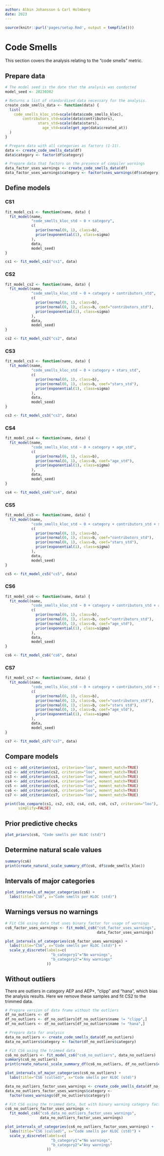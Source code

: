 ```yaml
---
author: Albin Johansson & Carl Holmberg
date: 2023
---
```


```r
source(knitr::purl('pages/setup.Rmd', output = tempfile()))
```

# Code Smells

This section covers the analysis relating to the "code smells" metric.

## Prepare data

```r
# The model seed is the date that the analysis was conducted
model_seed <- 20230302

# Returns a list of standardized data necessary for the analysis.
create_code_smells_data <- function(data) {
  list(
    code_smells_kloc_std=scale(data$code_smells_kloc),
        contributors_std=scale(data$contributors),
               stars_std=scale(data$stars),
                 age_std=scale(get_age(data$created_at))
  )
}

# Prepare data with all categories as factors (1-11).
data <- create_code_smells_data(df)
data$category <- factor(df$category)

# Prepare data that factors on the presence of compiler warnings
data_factor_uses_warnings <- create_code_smells_data(df)
data_factor_uses_warnings$category <- factor(uses_warnings(df$category))
```

## Define models

### CS1

```r
fit_model_cs1 <- function(name, data) {
  fit_model(name,
            "code_smells_kloc_std ~ 0 + category",
            c(
              prior(normal(0, 1), class=b),
              prior(exponential(1), class=sigma)
            ),
            data,
            model_seed)
}

cs1 <- fit_model_cs1("cs1", data)
```

### CS2

```r
fit_model_cs2 <- function(name, data) {
  fit_model(name,
            "code_smells_kloc_std ~ 0 + category + contributors_std",
            c(
              prior(normal(0, 1), class=b),
              prior(normal(0, 1), class=b, coef="contributors_std"),
              prior(exponential(1), class=sigma)
            ),
            data,
            model_seed)
}

cs2 <- fit_model_cs2("cs2", data)
```

### CS3

```r
fit_model_cs3 <- function(name, data) {
  fit_model(name,
            "code_smells_kloc_std ~ 0 + category + stars_std",
            c(
              prior(normal(0, 1), class=b),
              prior(normal(0, 1), class=b, coef="stars_std"),
              prior(exponential(1), class=sigma)
            ),
            data,
            model_seed)
}

cs3 <- fit_model_cs3("cs3", data)
```

### CS4

```r
fit_model_cs4 <- function(name, data) {
  fit_model(name,
            "code_smells_kloc_std ~ 0 + category + age_std",
            c(
              prior(normal(0, 1), class=b),
              prior(normal(0, 1), class=b, coef="age_std"),
              prior(exponential(1), class=sigma)
            ),
            data,
            model_seed)
}

cs4 <- fit_model_cs4("cs4", data)
```

### CS5

```r
fit_model_cs5 <- function(name, data) {
  fit_model(name,
            "code_smells_kloc_std ~ 0 + category + contributors_std + stars_std",
            c(
              prior(normal(0, 1), class=b),
              prior(normal(0, 1), class=b, coef="contributors_std"),
              prior(normal(0, 1), class=b, coef="stars_std"),
              prior(exponential(1), class=sigma)
            ),
            data,
            model_seed)
}

cs5 <- fit_model_cs5("cs5", data)
```

### CS6

```r
fit_model_cs6 <- function(name, data) {
  fit_model(name,
            "code_smells_kloc_std ~ 0 + category + contributors_std + age_std",
            c(
              prior(normal(0, 1), class=b),
              prior(normal(0, 1), class=b, coef="contributors_std"),
              prior(normal(0, 1), class=b, coef="age_std"),
              prior(exponential(1), class=sigma)
            ),
            data,
            model_seed)
}

cs6 <- fit_model_cs6("cs6", data)
```

### CS7

```r
fit_model_cs7 <- function(name, data) {
  fit_model(name,
            "code_smells_kloc_std ~ 0 + category + contributors_std + stars_std + age_std",
            c(
              prior(normal(0, 1), class=b),
              prior(normal(0, 1), class=b, coef="contributors_std"),
              prior(normal(0, 1), class=b, coef="stars_std"),
              prior(normal(0, 1), class=b, coef="age_std"),
              prior(exponential(1), class=sigma)
            ),
            data,
            model_seed)
}

cs7 <- fit_model_cs7("cs7", data)
```

## Compare models

```r
cs1 <- add_criterion(cs1, criterion="loo", moment_match=TRUE)
cs2 <- add_criterion(cs2, criterion="loo", moment_match=TRUE)
cs3 <- add_criterion(cs3, criterion="loo", moment_match=TRUE)
cs4 <- add_criterion(cs4, criterion="loo", moment_match=TRUE)
cs5 <- add_criterion(cs5, criterion="loo", moment_match=TRUE)
cs6 <- add_criterion(cs6, criterion="loo", moment_match=TRUE)
cs7 <- add_criterion(cs7, criterion="loo", moment_match=TRUE)

print(loo_compare(cs1, cs2, cs3, cs4, cs5, cs6, cs7, criterion="loo"),
      simplify=FALSE)
```

## Prior predictive checks

```r
plot_priors(cs6, "Code smells per KLOC (std)")
```

## Determine natural scale values

```r
summary(cs6)
print(create_natural_scale_summary_df(cs6, df$code_smells_kloc))
```

## Intervals of major categories

```r
plot_intervals_of_major_categories(cs6) +
  labs(title="CS6", x="Code smells per KLOC (std)")
```

## Warnings versus no warnings

```r
# Fit CS6 using data that uses binary factor for usage of warnings
cs6_factor_uses_warnings <- fit_model_cs6("cs6_factor_uses_warnings",
                                          data_factor_uses_warnings)

plot_intervals_of_categories(cs6_factor_uses_warnings) +
  labs(title="CS6", x="Code smells per KLOC (std)") +
  scale_y_discrete(labels=c(
                     "b_category1"="No warnings",
                     "b_category2"="Any warnings"
                   ))
```

## Without outliers

There are outliers in category AEP and AEP+, "clipp" and "hana", which bias the analysis results.
Here we remove these samples and fit CS2 to the trimmed data.

```r
# Prepare version of data frame without the outliers
df_no_outliers <- df
df_no_outliers <- df_no_outliers[df_no_outliers$name != "clipp",]
df_no_outliers <- df_no_outliers[df_no_outliers$name != "hana",]

# Prepare data for analysis
data_no_outliers <- create_code_smells_data(df_no_outliers)
data_no_outliers$category <- factor(df_no_outliers$category)

# Fit CS6 using the trimmed data
cs6_no_outliers <- fit_model_cs6("cs6_no_outliers", data_no_outliers)
summary(cs6_no_outliers)
print(create_natural_scale_summary_df(cs6_no_outliers, df_no_outliers$code_smells_kloc))
```

```r
plot_intervals_of_major_categories(cs6_no_outliers) +
  labs(title="CS6 (culled)", x="Code smells per KLOC (std)")
```

```r
data_no_outliers_factor_uses_warnings <- create_code_smells_data(df_no_outliers)
data_no_outliers_factor_uses_warnings$category <- 
  factor(uses_warnings(df_no_outliers$category))

# Fit CS6 using the trimmed data, but with binary warning category factor
cs6_no_outliers_factor_uses_warnings <-
  fit_model_cs6("cs6_data_no_outliers_factor_uses_warnings",
                data_no_outliers_factor_uses_warnings)

plot_intervals_of_categories(cs6_no_outliers_factor_uses_warnings) +
  labs(title="CS6 (culled)", x="Code smells per KLOC (std)") +
  scale_y_discrete(labels=c(
                     "b_category1"="No warnings",
                     "b_category2"="Any warnings"
                   ))
```
